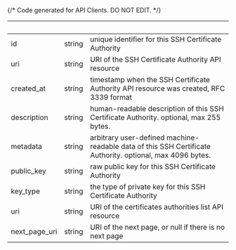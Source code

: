 {/* Code generated for API Clients. DO NOT EDIT. */}

| &nbsp;        | &nbsp; | &nbsp;                                                                                                    |
| ------------- | ------ | --------------------------------------------------------------------------------------------------------- |
| id            | string | unique identifier for this SSH Certificate Authority                                                      |
| uri           | string | URI of the SSH Certificate Authority API resource                                                         |
| created_at    | string | timestamp when the SSH Certificate Authority API resource was created, RFC 3339 format                    |
| description   | string | human-readable description of this SSH Certificate Authority. optional, max 255 bytes.                    |
| metadata      | string | arbitrary user-defined machine-readable data of this SSH Certificate Authority. optional, max 4096 bytes. |
| public_key    | string | raw public key for this SSH Certificate Authority                                                         |
| key_type      | string | the type of private key for this SSH Certificate Authority                                                |
| uri           | string | URI of the certificates authorities list API resource                                                     |
| next_page_uri | string | URI of the next page, or null if there is no next page                                                    |

